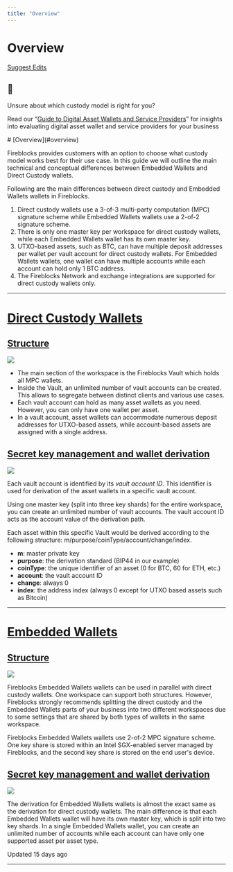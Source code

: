 ```yaml
---
title: "Overview"
---
```

  
  # Overview

[Suggest Edits](/edit/overview)

<Info>

## 📘

Unsure about which custody model is right for you?

Read our “[Guide to Digital Asset Wallets and Service Providers](https://www.fireblocks.com/a-guide-to-digital-asset-wallets-and-service-providers)” for insights into evaluating digital asset wallet and service providers for your business

</Info>
# [Overview](#overview)

Fireblocks provides customers with an option to choose what custody model works best for their use case. In this guide we will outline the main technical and conceptual differences between Embedded Wallets and Direct Custody wallets.

Following are the main differences between direct custody and Embedded Wallets wallets in Fireblocks.

1.  Direct custody wallets use a 3-of-3 multi-party computation (MPC) signature scheme while Embedded Wallets wallets use a 2-of-2 signature scheme.
2.  There is only one master key per workspace for direct custody wallets, while each Embedded Wallets wallet has its own master key.
3.  UTXO-based assets, such as BTC, can have multiple deposit addresses per wallet per vault account for direct custody wallets. For Embedded Wallets wallets, one wallet can have multiple accounts while each account can hold only 1 BTC address.
4.  The Fireblocks Network and exchange integrations are supported for direct custody wallets only.

  

* * *

  
# [Direct Custody Wallets](#direct-custody-wallets)
## [Structure](#structure)
![](https://files.readme.io/d76e1cc-Custodial_Wallets_1.png)

*   The main section of the workspace is the Fireblocks Vault which holds all MPC wallets.
*   Inside the Vault, an unlimited number of vault accounts can be created. This allows to segregate between distinct clients and various use cases.
*   Each vault account can hold as many asset wallets as you need. However, you can only have one wallet per asset.
*   In a vault account, asset wallets can accommodate numerous deposit addresses for UTXO-based assets, while account-based assets are assigned with a single address.

  
## [Secret key management and wallet derivation](#secret-key-management-and-wallet-derivation)
![](https://files.readme.io/01ed368-Secret_key_management_and_wallet_derivation_for_the_custodial_wallet_structure_.png)

Each vault account is identified by its _vault account ID_. This identifier is used for derivation of the asset wallets in a specific vault account.

Using one master key (split into three key shards) for the entire workspace, you can create an unlimited number of vault accounts. The vault account ID acts as the account value of the derivation path.

Each asset within this specific Vault would be derived according to the following structure: m/purpose/coinType/account/change/index.

*   **m**: master private key
*   **purpose**: the derivation standard (BIP44 in our example)
*   **coinType**: the unique identifier of an asset (0 for BTC, 60 for ETH, etc.)
*   **account**: the vault account ID
*   **change**: always 0
*   **index**: the address index (always 0 except for UTXO based assets such as Bitcoin)

  

* * *

  
# [Embedded Wallets](#embedded-wallets)
## [Structure](#structure-1)
![](https://files.readme.io/c593861-Fireblocks_EW_structure.png)

Fireblocks Embedded Wallets wallets can be used in parallel with direct custody wallets. One workspace can support both structures. However, Fireblocks strongly recommends splitting the direct custody and the Embedded Wallets parts of your business into two different workspaces due to some settings that are shared by both types of wallets in the same workspace.

Fireblocks Embedded Wallets wallets use 2-of-2 MPC signature scheme. One key share is stored within an Intel SGX-enabled server managed by Fireblocks, and the second key share is stored on the end user's device.

  
## [Secret key management and wallet derivation](#secret-key-management-and-wallet-derivation-1)
![](https://files.readme.io/63e0ccb-Secret_key_management_and_wallet_derivation_for_the_Non_Custodial_Wallet_structure.png)

The derivation for Embedded Wallets wallets is almost the exact same as the derivation for direct custody wallets. The main difference is that each Embedded Wallets wallet will have its own master key, which is split into two key shards. In a single Embedded Wallets wallet, you can create an unlimited number of accounts while each account can have only one supported asset per asset type.

Updated 15 days ago

* * *